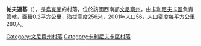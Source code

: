 {{coord|49|21|14|N|28|23|56|E|scale:30000|display=title}}

'''帕夫連基'''（{{lang-uk|Павленки}}），是[[烏克蘭|烏克蘭]]的村落，位於該國西南部[[文尼察州|文尼察州]]，由[[卡利尼夫卡區|卡利尼夫卡區]]負責管轄，面積0.2平方公里，海拔高度256米，2001年人口56，人口密度每平方公里280人。

[[Category:文尼察州村落|Category:文尼察州村落]]
[[Category:卡利尼夫卡區村落|Category:卡利尼夫卡區村落]]


{{Vinnytsia-geo-stub}}